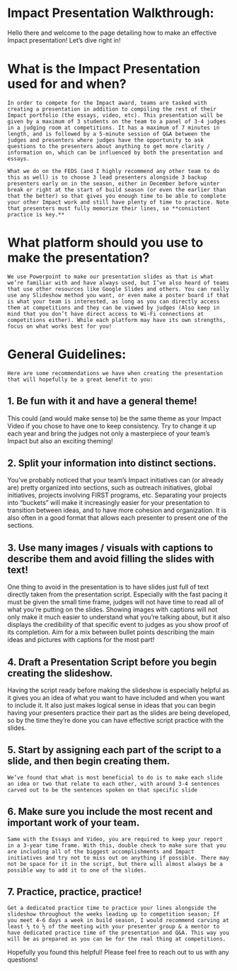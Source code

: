 # Impact Presentation Walkthrough:
Hello there and welcome to the page detailing how to make an effective Impact presentation! Let’s dive right in!

# What is the Impact Presentation used for and when?
	In order to compete for the Impact award, teams are tasked with creating a presentation in addition to compiling the rest of their Impact portfolio (the essays, video, etc). This presentation will be given by a maximum of 3 students on the team to a panel of 3-4 judges in a judging room at competitions. It has a maximum of 7 minutes in length, and is followed by a 5-minute session of Q&A between the judges and presenters where judges have the opportunity to ask questions to the presenters about anything to get more clarity / information on, which can be influenced by both the presentation and essays.

	What we do on the FEDS (and I highly recommend any other team to do this as well) is to choose 3 lead presenters alongside 3 backup presenters early on in the season, either in December before winter break or right at the start of build season (or even the earlier than that the better) so that gives you enough time to be able to complete your other Impact work and still have plenty of time to practice. Note that presenters must fully memorize their lines, so **consistent practice is key.**

# What platform should you use to make the presentation?
	We use Powerpoint to make our presentation slides as that is what we’re familiar with and have always used, but I’ve also heard of teams that use other resources like Google Slides and others. You can really use any Slideshow method you want, or even make a poster board if that is what your team is interested, as long as you can directly access them at competitions and they can be viewed by judges (Also keep in mind that you don’t have direct access to Wi-Fi connections at competitions either). While each platform may have its own strengths, focus on what works best for you!

# General Guidelines:
	Here are some recommendations we have when creating the presentation that will hopefully be a great benefit to you:

## 1. Be fun with it and have a general theme!
This could (and would make sense to) be the same theme as your Impact Video if you chose to have one to keep consistency. Try to change it up each year and bring the judges not only a masterpiece of your team’s Impact but also an exciting theming!

## 2. Split your information into distinct sections.
You’ve probably noticed that your team’s Impact initiatives can (or already are) pretty organized into sections, such as outreach initiatives, global initiatives, projects involving FIRST programs, etc. Separating your projects into “buckets” will make it increasingly easier for your presentation to transition between ideas, and to have more cohesion and organization. It is also often in a good format that allows each presenter to present one of the sections.

## 3. Use many images / visuals with captions to describe them and avoid filling the slides with text!
One thing to avoid in the presentation is to have slides just full of text directly taken from the presentation script. Especially with the fast pacing it must be given the small time frame, judges will not have time to read all of what you’re putting on the slides. Showing images with captions will not only make it much easier to understand what you’re talking about, but it also displays the credibility of that specific event to judges as you show proof of its completion. Aim for a mix between bullet points describing the main ideas and pictures with captions for the most part!

## 4. Draft a Presentation Script before you begin creating the slideshow.
Having the script ready before making the slideshow is especially helpful as it gives you an idea of what you want to have included and when you want to include it. It also just makes logical sense in ideas that you can begin having your presenters practice their part as the slides are being developed, so by the time they’re done you can have effective script practice with the slides.

## 5. Start by assigning each part of the script to a slide, and then begin creating them.
	We’ve found that what is most beneficial to do is to make each slide an idea or two that relate to each other, with around 3-4 sentences carved out to be the sentences spoken on that specific slide

## 6. Make sure you include the most recent and important work of your team.
	Same with the Essays and Video, you are required to keep your report in a 3-year time frame. With this, double check to make sure that you are including all of the biggest accomplishments and Impact initiatives and try not to miss out on anything if possible. There may not be space for it in the script, but there will almost always be a possible way to add it to one of the slides.

## 7. Practice, practice, practice!
	Get a dedicated practice time to practice your lines alongside the slideshow throughout the weeks leading up to competition season; If you meet 4-6 days a week in build season, I would recommend carving at least ⅓ to ½ of the meeting with your presenter group & a mentor to have dedicated practice time of the presentation and Q&A. This way you will be as prepared as you can be for the real thing at competitions.

Hopefully you found this helpful! Please feel free to reach out to us with any questions!
